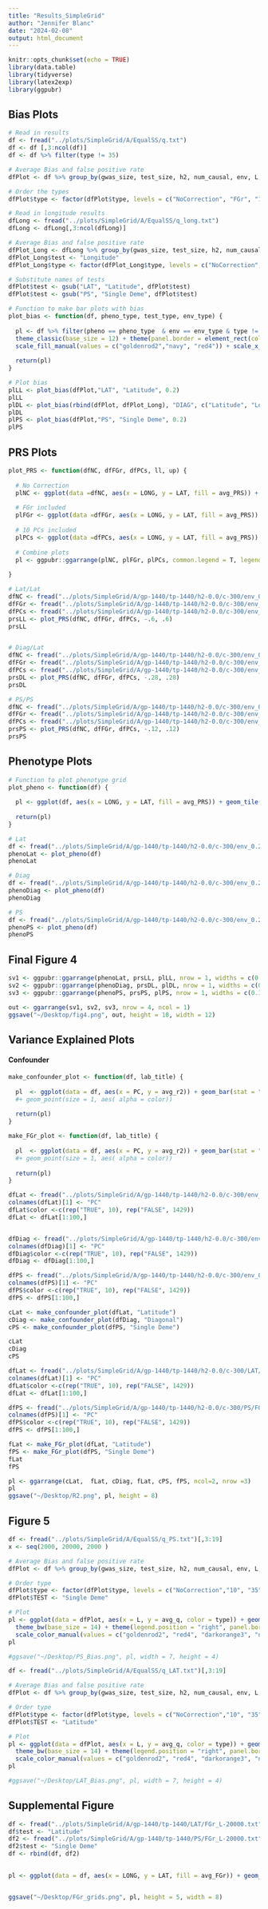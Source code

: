 ```yaml
---
title: "Results_SimpleGrid"
author: "Jennifer Blanc"
date: "2024-02-08"
output: html_document
---
```


```r
knitr::opts_chunk$set(echo = TRUE)
library(data.table)
library(tidyverse)
library(latex2exp)
library(ggpubr)
```

## Bias Plots

```r
# Read in results 
df <- fread("../plots/SimpleGrid/A/EqualSS/q.txt")
df <- df [,3:ncol(df)]
df <- df %>% filter(type != 35)

# Average Bias and false positive rate 
dfPlot <- df %>% group_by(gwas_size, test_size, h2, num_causal, env, L, type, pheno, test) %>% summarize(count = n(), avg_q = mean(`nc-q`),lowerci_mean = avg_q - (1.96 * (sd(`nc-q`)  /  sqrt(n()))), upperci_mean = avg_q + (1.96 * (sd(`nc-q`)  /  sqrt(n()))), fp_strat = sum(`nc-p` < 0.05)/ n(), lowerci_fp = fp_strat - 1.96 * sqrt((fp_strat * (1-fp_strat))/ n()), upperci_fp = fp_strat + 1.96 * sqrt((fp_strat * (1-fp_strat))/ n()), q_std = avg_q / sd(`nc-q`))

# Order the types
dfPlot$type <- factor(dfPlot$type, levels = c("NoCorrection", "FGr", "10" , "ID"))

# Read in longitude results 
dfLong <- fread("../plots/SimpleGrid/A/EqualSS/q_long.txt")
dfLong <- dfLong[,3:ncol(dfLong)]

# Average Bias and false positive rate 
dfPlot_Long <- dfLong %>% group_by(gwas_size, test_size, h2, num_causal, env, L, type, pheno, test) %>% summarize(count = n(), avg_q = mean(`nc-q`),lowerci_mean = avg_q - (1.96 * (sd(`nc-q`)  /  sqrt(n()))), upperci_mean = avg_q + (1.96 * (sd(`nc-q`)  /  sqrt(n()))), fp_strat = sum(`nc-p` < 0.05)/ n(), lowerci_fp = fp_strat - 1.96 * sqrt((fp_strat * (1-fp_strat))/ n()), upperci_fp = fp_strat + 1.96 * sqrt((fp_strat * (1-fp_strat))/ n()), q_std = avg_q / sd(`nc-q`))
dfPlot_Long$test <- "Longitude"
dfPlot_Long$type <- factor(dfPlot_Long$type, levels = c("NoCorrection", "FGr", "10" , "ID"))

# Substitute names of tests 
dfPlot$test <- gsub("LAT", "Latitude", dfPlot$test)
dfPlot$test <- gsub("PS", "Single Deme", dfPlot$test)
```


```r
# Function to make bar plots with bias 
plot_bias <- function(df, pheno_type, test_type, env_type) {
  
  pl <- df %>% filter(pheno == pheno_type  & env == env_type & type != "ID") %>% filter(test %in% test_type ) %>% ggplot(aes(x = type, y = avg_q, fill = type)) + geom_col()+ geom_point(fill = "black", size = 3) + geom_hline(yintercept = 0, color = "red") + geom_errorbar(aes(ymin = lowerci_mean, ymax = upperci_mean), width = 0.2) +
  theme_classic(base_size = 12) + theme(panel.border = element_rect(colour = "black", fill=NA, size=1), axis.text.x = element_text(size = 8, color = "black",  angle = 35, hjust=1), legend.position = "none", legend.text.align = 0) + 
  scale_fill_manual(values = c("goldenrod2","navy", "red4")) + scale_x_discrete(labels = unname(TeX(c("Uncorrected", "$\\hat{F}_{Gr}$", "10 PCs")))) + xlab("") + ylab("Bias") + facet_wrap(~test)
  
  return(pl)
}

# Plot bias 
plLL <- plot_bias(dfPlot,"LAT", "Latitude", 0.2)
plLL
plDL <- plot_bias(rbind(dfPlot, dfPlot_Long), "DIAG", c("Latitude", "Longitude"), 0.2)
plDL
plPS <- plot_bias(dfPlot,"PS", "Single Deme", 0.2)
plPS

```

## PRS Plots

```r

plot_PRS <- function(dfNC, dfFGr, dfPCs, ll, up) {
  
  # No Correction
  plNC <- ggplot(data =dfNC, aes(x = LONG, y = LAT, fill = avg_PRS)) + geom_tile() +  theme_classic(base_size = 12) +  theme(panel.border = element_rect(colour = "black", fill=NA, size=1)) + scale_fill_gradient2(low = "brown4", high = "royalblue4", name = "PGS", limits = c(ll, up)) + xlab("Longitude") + ylab("Latitude") + scale_y_continuous(breaks=seq(0,6,1)) + scale_x_continuous(breaks=seq(0,6,1)) + theme(axis.title = element_blank())
  
  # FGr included
  plFGr <- ggplot(data =dfFGr, aes(x = LONG, y = LAT, fill = avg_PRS)) + geom_tile() +  theme_classic(base_size = 12) +  theme(panel.border = element_rect(colour = "black", fill=NA, size=1)) + scale_fill_gradient2(low = "brown4", high = "royalblue4", name = "PGS", limits = c(ll, up)) + xlab("Longitude") + ylab("Latitude") + scale_y_continuous(breaks=seq(0,6,1)) + scale_x_continuous(breaks=seq(0,6,1)) + theme(axis.title = element_blank())
  
  # 10 PCs included
  plPCs <- ggplot(data =dfPCs, aes(x = LONG, y = LAT, fill = avg_PRS)) + geom_tile() +  theme_classic(base_size = 12) +  theme(panel.border = element_rect(colour = "black", fill=NA, size=1)) + scale_fill_gradient2(low = "brown4", high = "royalblue4", name = "PGS", limits = c(ll, up)) + xlab("Longitude") + ylab("Latitude") + scale_y_continuous(breaks=seq(0,6,1)) + scale_x_continuous(breaks=seq(0,6,1)) + theme(axis.title = element_blank())
  
  # Combine plots
  pl <- ggpubr::ggarrange(plNC, plFGr, plPCs, common.legend = T, legend="right", nrow = 1)
  
}

# Lat/Lat
dfNC <- fread("../plots/SimpleGrid/A/gp-1440/tp-1440/h2-0.0/c-300/env_0.2/LAT/LAT/prs-NoCorrection_L-20000.txt")
dfFGr <- fread("../plots/SimpleGrid/A/gp-1440/tp-1440/h2-0.0/c-300/env_0.2/LAT/LAT/prs-FGr_L-20000.txt")
dfPCs <- fread("../plots/SimpleGrid/A/gp-1440/tp-1440/h2-0.0/c-300/env_0.2/LAT/LAT/prs-10_L-20000.txt")
prsLL <- plot_PRS(dfNC, dfFGr, dfPCs, -.6, .6)
prsLL


# Diag/Lat
dfNC <- fread("../plots/SimpleGrid/A/gp-1440/tp-1440/h2-0.0/c-300/env_0.2/DIAG/LAT/prs-NoCorrection_L-20000.txt")
dfFGr <- fread("../plots/SimpleGrid/A/gp-1440/tp-1440/h2-0.0/c-300/env_0.2/DIAG/LAT/prs-FGr_L-20000.txt")
dfPCs <- fread("../plots/SimpleGrid/A/gp-1440/tp-1440/h2-0.0/c-300/env_0.2/DIAG/LAT/prs-10_L-20000.txt")
prsDL <- plot_PRS(dfNC, dfFGr, dfPCs, -.28, .28)
prsDL

# PS/PS
dfNC <- fread("../plots/SimpleGrid/A/gp-1440/tp-1440/h2-0.0/c-300/env_0.2/PS/PS/prs-NoCorrection_L-20000.txt")
dfFGr <- fread("../plots/SimpleGrid/A/gp-1440/tp-1440/h2-0.0/c-300/env_0.2/PS/PS/prs-FGr_L-20000.txt")
dfPCs <- fread("../plots/SimpleGrid/A/gp-1440/tp-1440/h2-0.0/c-300/env_0.2/PS/PS/prs-10_L-20000.txt")
prsPS <- plot_PRS(dfNC, dfFGr, dfPCs, -.12, .12)
prsPS
```

## Phenotype Plots 

```r
# Function to plot phenotype grid
plot_pheno <- function(df) {
  
  pl <- ggplot(df, aes(x = LONG, y = LAT, fill = avg_PRS)) + geom_tile() + theme_classic(base_size = 12) +  theme(panel.border = element_rect(colour = "black", fill=NA, size=1), legend.position = "none") + scale_fill_gradient2(low = "palegoldenrod", high = "purple4") + xlab("Longitude") + ylab("Latitude") + scale_y_continuous(breaks=seq(0,6,1)) + scale_x_continuous(breaks=seq(0,6,1)) + theme(axis.title = element_blank())
  
  return(pl)
}

# Lat
df <- fread("../plots/SimpleGrid/A/gp-1440/tp-1440/h2-0.0/c-300/env_0.2/LAT/phenos_L-20000.txt")
phenoLat <- plot_pheno(df)
phenoLat

# Diag
df <- fread("../plots/SimpleGrid/A/gp-1440/tp-1440/h2-0.0/c-300/env_0.2/DIAG/phenos_L-20000.txt")
phenoDiag <- plot_pheno(df)
phenoDiag

# PS 
df <- fread("../plots/SimpleGrid/A/gp-1440/tp-1440/h2-0.0/c-300/env_0.2/PS/phenos_L-20000.txt")
phenoPS <- plot_pheno(df)
phenoPS
```

## Final Figure 4
```r
sv1 <- ggpubr::ggarrange(phenoLat, prsLL, plLL, nrow = 1, widths = c(0.19, 0.61, 0.2))
sv2 <- ggpubr::ggarrange(phenoDiag, prsDL, plDL, nrow = 1, widths = c(0.19, 0.61, 0.2))
sv3 <- ggpubr::ggarrange(phenoPS, prsPS, plPS, nrow = 1, widths = c(0.19, 0.61, 0.2))

out <- ggarrange(sv1, sv2, sv3, nrow = 4, ncol = 1)
ggsave("~/Desktop/fig4.png", out, height = 10, width = 12)
```

## Variance Explained Plots 

#### Confounder

```r
make_confounder_plot <- function(df, lab_title) {
  
  pl  <- ggplot(data = df, aes(x = PC, y = avg_r2)) + geom_bar(stat = "identity", fill = "purple4", aes( alpha = color)) + ylab(TeX("$R^2$")) + xlab("Cumulative PCs") + theme_classic(base_size = 14) + ylim(0,1)+ scale_alpha_manual(values = c(0.25, 1), guide="none") + geom_hline(yintercept = 1, color = "red", linetype = "longdash", size = 1.5) +theme( plot.title=element_text(hjust = 0.9,vjust=-40, face='bold', size = 12)) + ggtitle(lab_title) + geom_vline(xintercept = 35, color = "black", linetype = "longdash", size = 1)
  #+ geom_point(size = 1, aes( alpha = color)) 
  
  return(pl)
}

make_FGr_plot <- function(df, lab_title) {
  
  pl  <- ggplot(data = df, aes(x = PC, y = avg_r2)) + geom_bar(stat = "identity", fill = "navy", aes( alpha = color)) + ylab(TeX("$R^2$")) + xlab("Cumulative PCs") + theme_classic(base_size = 14) + ylim(0,1)+ scale_alpha_manual(values = c(0.25, 1), guide="none") + geom_hline(yintercept = 1, color = "red", linetype = "longdash", size = 1.5) +theme( plot.title=element_text(hjust = 0.9,vjust=-40, face='bold', size = 12)) + ggtitle(lab_title) + geom_vline(xintercept = 35, color = "black", linetype = "longdash", size = 1)
  #+ geom_point(size = 1, aes( alpha = color)) 
  
  return(pl)
}
```



```r
dfLat <- fread("../plots/SimpleGrid/A/gp-1440/tp-1440/h2-0.0/c-300/env_0.2/LAT/confounder_varEx-L-20000.txt")[,2:6]
colnames(dfLat)[1] <- "PC"
dfLat$color <-c(rep("TRUE", 10), rep("FALSE", 1429))
dfLat <- dfLat[1:100,]


dfDiag <- fread("../plots/SimpleGrid/A/gp-1440/tp-1440/h2-0.0/c-300/env_0.2/DIAG/confounder_varEx-L-20000.txt")[,2:6]
colnames(dfDiag)[1] <- "PC"
dfDiag$color <-c(rep("TRUE", 10), rep("FALSE", 1429))
dfDiag <- dfDiag[1:100,]

dfPS <- fread("../plots/SimpleGrid/A/gp-1440/tp-1440/h2-0.0/c-300/env_0.2/PS/confounder_varEx-L-20000.txt")[,2:6]
colnames(dfPS)[1] <- "PC"
dfPS$color <-c(rep("TRUE", 10), rep("FALSE", 1429))
dfPS <- dfPS[1:100,]

cLat <- make_confounder_plot(dfLat, "Latitude")
cDiag <- make_confounder_plot(dfDiag, "Diagonal")
cPS <- make_confounder_plot(dfPS, "Single Deme")

cLat
cDiag
cPS
```


```r
dfLat <- fread("../plots/SimpleGrid/A/gp-1440/tp-1440/h2-0.0/c-300/LAT/FGr_varEx-L-20000.txt")[,2:6]
colnames(dfLat)[1] <- "PC"
dfLat$color <-c(rep("TRUE", 10), rep("FALSE", 1429))
dfLat <- dfLat[1:100,]

dfPS <- fread("../plots/SimpleGrid/A/gp-1440/tp-1440/h2-0.0/c-300/PS/FGr_varEx-L-20000.txt")[,2:6]
colnames(dfPS)[1] <- "PC"
dfPS$color <-c(rep("TRUE", 10), rep("FALSE", 1429))
dfPS <- dfPS[1:100,]

fLat <- make_FGr_plot(dfLat, "Latitude")
fPS <- make_FGr_plot(dfPS, "Single Deme")
fLat
fPS
```

```r
pl <- ggarrange(cLat,  fLat, cDiag, fLat, cPS, fPS, ncol=2, nrow =3)
pl
ggsave("~/Desktop/R2.png", pl, height = 8)
```

## Figure 5 

```r

df <- fread("../plots/SimpleGrid/A/EqualSS/q_PS.txt")[,3:19]
x <- seq(2000, 20000, 2000 )

# Average Bias and false positive rate 
dfPlot <- df %>% group_by(gwas_size, test_size, h2, num_causal, env, L, type, pheno, test) %>% summarize(count = n(), avg_q = mean(`nc-q`),lowerci_mean = avg_q - (1.96 * (sd(`nc-q`)  /  sqrt(n()))), upperci_mean = avg_q + (1.96 * (sd(`nc-q`)  /  sqrt(n()))), fp_strat = sum(`nc-p` < 0.05)/ n(), lowerci_fp = fp_strat - 1.96 * sqrt((fp_strat * (1-fp_strat))/ n()), upperci_fp = fp_strat + 1.96 * sqrt((fp_strat * (1-fp_strat))/ n()), q_std = avg_q / sd(`nc-q`)) %>% filter(pheno == "PS" & test == "PS" & L %in% x) 

# Order type
dfPlot$type <- factor(dfPlot$type, levels = c("NoCorrection","10", "35", "FGr"))
dfPlot$TEST <- "Single Deme"

# Plot 
pl <- ggplot(data = dfPlot, aes(x = L, y = avg_q, color = type)) + geom_point(size = 2.5, position=position_dodge(width=1800)) + geom_hline(yintercept = 0, color = "red") + geom_errorbar(aes(ymin = lowerci_mean, ymax = upperci_mean),  width = 2000, position=position_dodge(width=1800)) +  
  theme_bw(base_size = 14) + theme(legend.position = "right", panel.border = element_rect(colour = "black", fill=NA, size=1), legend.text = element_text(size = 12), panel.grid.minor = element_line(linetype = 'dashed'), strip.background =element_rect(fill="white")) + ylab("") +
  scale_color_manual(values = c("goldenrod2", "red4", "darkorange3", "navy"), labels = c("No Correction","10 PCs", "35 PCs", TeX("$\\hat{F}_{Gr}$")), name = "") + facet_wrap(~TEST) 
pl

#ggsave("~/Desktop/PS_Bias.png", pl, width = 7, height = 4)
```


```r

df <- fread("../plots/SimpleGrid/A/EqualSS/q_LAT.txt")[,3:19]

# Average Bias and false positive rate 
dfPlot <- df %>% group_by(gwas_size, test_size, h2, num_causal, env, L, type, pheno, test) %>% summarize(count = n(), avg_q = mean(`nc-q`),lowerci_mean = avg_q - (1.96 * (sd(`nc-q`)  /  sqrt(n()))), upperci_mean = avg_q + (1.96 * (sd(`nc-q`)  /  sqrt(n()))), fp_strat = sum(`nc-p` < 0.05)/ n(), lowerci_fp = fp_strat - 1.96 * sqrt((fp_strat * (1-fp_strat))/ n()), upperci_fp = fp_strat + 1.96 * sqrt((fp_strat * (1-fp_strat))/ n()), q_std = avg_q / sd(`nc-q`)) %>% filter(L %in% x)

# Order type
dfPlot$type <- factor(dfPlot$type, levels = c("NoCorrection","10", "35", "FGr"))
dfPlot$TEST <- "Latitude"

# Plot 
pl <- ggplot(data = dfPlot, aes(x = L, y = avg_q, color = type)) + geom_point(size = 2.5, position=position_dodge(width=1800)) + geom_hline(yintercept = 0, color = "red") + geom_errorbar(aes(ymin = lowerci_mean, ymax = upperci_mean),  width = 2000, position=position_dodge(width=1800)) +  
  theme_bw(base_size = 14) + theme(legend.position = "right", panel.border = element_rect(colour = "black", fill=NA, size=1), legend.text = element_text(size = 12), panel.grid.minor = element_line(linetype = 'dashed'), strip.background =element_rect(fill="white")) + ylab("Bias") +
  scale_color_manual(values = c("goldenrod2", "red4", "darkorange3", "navy"), labels = c("No Correction","10 PCs", "35 PCs", TeX("$\\hat{F}_{Gr}$")), name = "") + facet_wrap(~TEST)
pl

#ggsave("~/Desktop/LAT_Bias.png", pl, width = 7, height = 4)
```

## Supplemental Figure 

```r
df <- fread("../plots/SimpleGrid/A/gp-1440/tp-1440/LAT/FGr_L-20000.txt")
df$test <- "Latitude"
df2 <- fread("../plots/SimpleGrid/A/gp-1440/tp-1440/PS/FGr_L-20000.txt")
df2$test <- "Single Deme"
df <- rbind(df, df2)

  
pl <- ggplot(data = df, aes(x = LONG, y = LAT, fill = avg_FGr)) + geom_tile() +  theme_classic(base_size = 16) + facet_wrap(~test) +  theme(panel.border = element_rect(colour = "black", fill=NA, size=1)) + scale_fill_gradient2(low = "goldenrod2", high = "red4", name = TeX("$\\hat{F}_{Gr}$")) + xlab("Longitude") + ylab("Latitude") + scale_y_continuous(breaks=seq(0,6,1)) + scale_x_continuous(breaks=seq(0,6,1))  + ylab("Latitude") + xlab("Longitude")


ggsave("~/Desktop/FGr_grids.png", pl, height = 5, width = 8)
```









